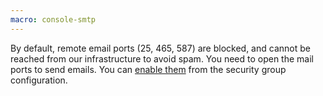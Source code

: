 ```yaml
---
macro: console-smtp
---
```


By default, remote email ports (25, 465, 587) are blocked, and cannot be reached from our infrastructure to avoid spam. You need to open the mail ports to send emails. You can [enable them](/compute/instances/how-to/send-emails-from-your-instance/) from the security group configuration.